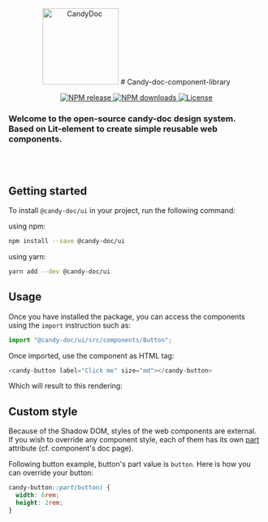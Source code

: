 
<Meta title="Introduction/Getting started" />

<style>
  {`
    .flex {
      padding: 0.5rem 0;
      display: flex;
      justify-content: center;
      gap: 15px;
    }

    candy-button::part(button) {
      min-width: 10rem;
      min-height: 2.5rem;
    }
  `}
</style>

<div align="center">
  <picture>
    <img
      alt="CandyDoc"
      width="150"
      src="https://user-images.githubusercontent.com/22562938/170954304-420d51b3-f499-4201-945a-df2dd105e8f6.png"
    />
  </picture>
  # Candy-doc-component-library
</div>

<p align="center">
  <a href="https://www.npmjs.com/package/@candy-doc/ui" alt="NPM package" target="_blank">
    <img src="https://flat.badgen.net/npm/v/@candy-doc/ui" alt="NPM release" />
  </a>
  <a href="https://www.npmjs.com/package/@candy-doc/ui" target="_blank">
    <img src="https://flat.badgen.net/npm/dt/@candy-doc/ui" alt="NPM downloads" />
  </a>
  <a
    href="https://github.com/Candy-Doc/candy-doc-components-library/blob/main/LICENSE"
    alt="License"
    target="_blank"
  >
    <img src="https://flat.badgen.net/badge/license/GPL3/blue" alt="License" />
  </a>
</p>

<h3>
  Welcome to the open-source candy-doc design system.
  <br />
  Based on Lit-element to create simple reusable web components.
</h3>

<div class="flex">
  <div class="">
    <a href="https://github.com/Candy-Doc/candy-doc-components-library">
      <candy-button class="flex" label="@candy-doc/ui"></candy-button>
    </a>
  </div>
  <div class="">
    <a href="https://github.com/Candy-Doc" class="content-center">
      <candy-button class="flex" label="@candy-doc" type="Secondary"></candy-button>
    </a>
  </div>
</div>

<br />
<br />

## Getting started

To install `@candy-doc/ui` in your project, run the following command:

using npm:

```bash
npm install --save @candy-doc/ui
```

using yarn:

```bash
yarn add --dev @candy-doc/ui
```

## Usage

Once you have installed the package, you can access the components using the `import` instruction such as:

```js
import "@candy-doc/ui/src/components/Button";
```

Once imported, use the component as HTML tag:

```js
<candy-button label="Click me" size="md"></candy-button>
```

Which will result to this rendering:

<candy-button label="Click me" size="md"></candy-button>

## Custom style

Because of the Shadow DOM, styles of the web components are external.<br/>
If you wish to override any component style, each of them has its own [part](https://developer.mozilla.org/fr/docs/Web/CSS/::part) attribute (cf. component's doc page).

Following button example, button's part value is `button`. Here is how you can override your button:

```css
candy-button::part(button) {
  width: 6rem;
  height: 2rem;
}
```
